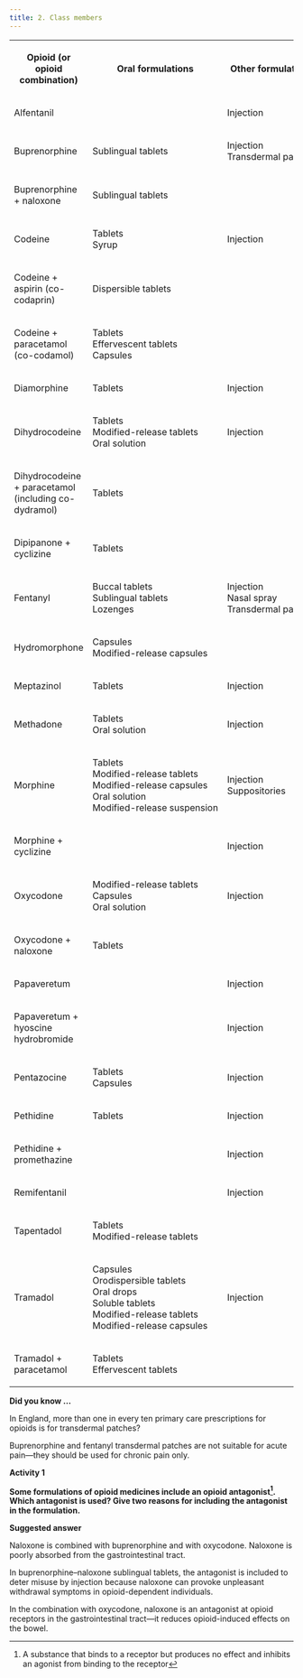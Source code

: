 ```yaml
---
title: 2. Class members
---
```





<table>
 <tr>
  <th>
   <p>
    Opioid (or opioid combination)
   </p>
  </th>
  <th>
   <p>
    Oral formulations
   </p>
  </th>
  <th>
   <p>
    Other formulations
   </p>
  </th>
 </tr>
 <tr>
  <td>
   <p>
    Alfentanil
   </p>
  </td>
  <td>
  </td>
  <td>
   <p>
    Injection
   </p>
  </td>
 </tr>
 <tr>
  <td>
   <p>
    Buprenorphine
   </p>
  </td>
  <td>
   <p>
    Sublingual tablets
   </p>
  </td>
  <td nowrap="nowrap">
   <p>
    Injection
    <br/>
    Transdermal patches
   </p>
  </td>
 </tr>
 <tr>
  <td>
   <p>
    Buprenorphine + naloxone
   </p>
  </td>
  <td>
   <p>
    Sublingual tablets
   </p>
  </td>
  <td>
  </td>
 </tr>
 <tr>
  <td>
   <p>
    Codeine
   </p>
  </td>
  <td>
   <p>
    Tablets
    <br/>
    Syrup
   </p>
  </td>
  <td>
   <p>
    Injection
   </p>
  </td>
 </tr>
 <tr>
  <td>
   <p>
    Codeine + aspirin (co-codaprin)
   </p>
  </td>
  <td>
   <p>
    Dispersible tablets
   </p>
  </td>
  <td>
  </td>
 </tr>
 <tr>
  <td>
   <p>
    Codeine + paracetamol (co-codamol)
   </p>
  </td>
  <td>
   <p>
    Tablets
    <br/>
    Effervescent tablets
    <br/>
    Capsules
   </p>
  </td>
  <td>
  </td>
 </tr>
 <tr>
  <td>
   <p>
    Diamorphine
   </p>
  </td>
  <td>
   <p>
    Tablets
   </p>
  </td>
  <td>
   <p>
    Injection
   </p>
  </td>
 </tr>
 <tr>
  <td>
   <p>
    Dihydrocodeine
   </p>
  </td>
  <td nowrap="nowrap">
   <p>
    Tablets
    <br/>
    Modified-release tablets
    <br/>
    Oral solution
   </p>
  </td>
  <td>
   <p>
    Injection
   </p>
  </td>
 </tr>
 <tr>
  <td>
   <p>
    Dihydrocodeine + paracetamol (including co-dydramol)
   </p>
  </td>
  <td>
   <p>
    Tablets
   </p>
  </td>
  <td>
  </td>
 </tr>
 <tr>
  <td>
   <p>
    Dipipanone + cyclizine
   </p>
  </td>
  <td>
   <p>
    Tablets
   </p>
  </td>
  <td>
  </td>
 </tr>
 <tr>
  <td>
   <p>
    Fentanyl
   </p>
  </td>
  <td>
   <p>
    Buccal tablets
    <br/>
    Sublingual tablets
    <br/>
    Lozenges
   </p>
  </td>
  <td>
   <p>
    Injection
    <br/>
    Nasal spray
    <br/>
    Transdermal patches
   </p>
  </td>
 </tr>
 <tr>
  <td>
   <p>
    Hydromorphone
   </p>
  </td>
  <td>
   <p>
    Capsules
    <br/>
    Modified-release capsules
   </p>
  </td>
  <td>
  </td>
 </tr>
 <tr>
  <td>
   <p>
    Meptazinol
   </p>
  </td>
  <td>
   <p>
    Tablets
   </p>
  </td>
  <td>
   <p>
    Injection
   </p>
  </td>
 </tr>
 <tr>
  <td>
   <p>
    Methadone
   </p>
  </td>
  <td>
   <p>
    Tablets
    <br/>
    Oral solution
   </p>
  </td>
  <td>
   <p>
    Injection
   </p>
  </td>
 </tr>
 <tr>
  <td>
   <p>
    Morphine
   </p>
  </td>
  <td nowrap="nowrap">
   <p>
    Tablets
    <br/>
    Modified-release tablets
    <br/>
    Modified-release capsules
    <br/>
    Oral solution
    <br/>
    Modified-release suspension
   </p>
  </td>
  <td>
   <p>
    Injection
    <br/>
    Suppositories
   </p>
  </td>
 </tr>
 <tr>
  <td>
   <p>
    Morphine + cyclizine
   </p>
  </td>
  <td>
  </td>
  <td>
   <p>
    Injection
   </p>
  </td>
 </tr>
 <tr>
  <td>
   <p>
    Oxycodone
   </p>
  </td>
  <td>
   <p>
    Modified-release tablets
    <br/>
    Capsules
    <br/>
    Oral solution
   </p>
  </td>
  <td>
   <p>
    Injection
   </p>
  </td>
 </tr>
 <tr>
  <td>
   <p>
    Oxycodone + naloxone
   </p>
  </td>
  <td>
   <p>
    Tablets
   </p>
  </td>
  <td>
  </td>
 </tr>
 <tr>
  <td>
   <p>
    Papaveretum
   </p>
  </td>
  <td>
  </td>
  <td>
   <p>
    Injection
   </p>
  </td>
 </tr>
 <tr>
  <td>
   <p>
    Papaveretum + hyoscine hydrobromide
   </p>
  </td>
  <td>
  </td>
  <td>
   <p>
    Injection
   </p>
  </td>
 </tr>
 <tr>
  <td>
   <p>
    Pentazocine
   </p>
  </td>
  <td>
   <p>
    Tablets
    <br/>
    Capsules
   </p>
  </td>
  <td>
   <p>
    Injection
   </p>
  </td>
 </tr>
 <tr>
  <td>
   <p>
    Pethidine
   </p>
  </td>
  <td>
   <p>
    Tablets
   </p>
  </td>
  <td>
   <p>
    Injection
   </p>
  </td>
 </tr>
 <tr>
  <td>
   <p>
    Pethidine + promethazine
   </p>
  </td>
  <td>
  </td>
  <td>
   <p>
    Injection
   </p>
  </td>
 </tr>
 <tr>
  <td>
   <p>
    Remifentanil
   </p>
  </td>
  <td>
  </td>
  <td>
   <p>
    Injection
   </p>
  </td>
 </tr>
 <tr>
  <td>
   <p>
    Tapentadol
   </p>
  </td>
  <td>
   <p>
    Tablets
    <br/>
    Modified-release tablets
   </p>
  </td>
  <td>
  </td>
 </tr>
 <tr>
  <td>
   <p>
    Tramadol
   </p>
  </td>
  <td nowrap="nowrap">
   <p>
    Capsules
    <br/>
    Orodispersible tablets
    <br/>
    Oral drops
    <br/>
    Soluble tablets
    <br/>
    Modified-release tablets
    <br/>
    Modified-release capsules
   </p>
  </td>
  <td>
   <p>
    Injection
   </p>
  </td>
 </tr>
 <tr>
  <td>
   <p>
    Tramadol + paracetamol
   </p>
  </td>
  <td>
   <p>
    Tablets
    <br/>
    Effervescent tablets
   </p>
  </td>
  <td>
  </td>
 </tr>
</table>


**Did you know …**

In England, more than one in every ten primary care prescriptions for opioids is for transdermal patches?

Buprenorphine and fentanyl transdermal patches are not suitable for acute pain—they should be used for chronic pain only.

**Activity 1**

**Some formulations of opioid medicines include an opioid antagonist[^1]. Which antagonist is used? Give two reasons for including the antagonist in the formulation.**

<Expander title="Reveal suggested answer...">
 <p>
  <strong>
   Suggested answer
  </strong>
 </p>
 <p>
  Naloxone is combined with buprenorphine and with oxycodone. Naloxone is poorly absorbed from the gastrointestinal tract.
 </p>
 <p>
  In buprenorphine–naloxone sublingual tablets, the antagonist is included to deter misuse by injection because naloxone can provoke unpleasant withdrawal symptoms in opioid-dependent individuals.
 </p>
 <p>
  In the combination with oxycodone, naloxone is an antagonist at opioid receptors in the gastrointestinal tract—it reduces opioid-induced effects on the bowel.
 </p>
</Expander>







[^1]: A substance that binds to a receptor but produces no effect and inhibits an agonist from binding to the receptor
